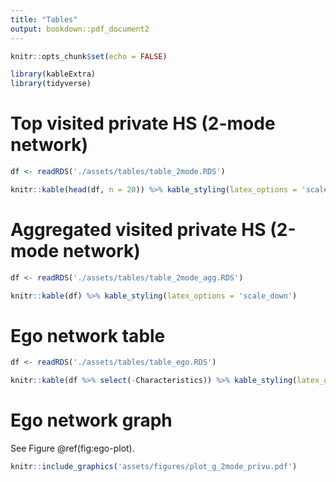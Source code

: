 ```yaml
---
title: "Tables"
output: bookdown::pdf_document2
---
```


```r
knitr::opts_chunk$set(echo = FALSE)

library(kableExtra)
library(tidyverse)
```

# Top visited private HS (2-mode network)

```r
df <- readRDS('./assets/tables/table_2mode.RDS')

knitr::kable(head(df, n = 20)) %>% kable_styling(latex_options = 'scale_down')
```

# Aggregated visited private HS (2-mode network)

```r
df <- readRDS('./assets/tables/table_2mode_agg.RDS')

knitr::kable(df) %>% kable_styling(latex_options = 'scale_down')
```

# Ego network table

```r
df <- readRDS('./assets/tables/table_ego.RDS')

knitr::kable(df %>% select(-Characteristics)) %>% kable_styling(latex_options = 'scale_down')
```

# Ego network graph

See Figure \@ref(fig:ego-plot).

```r
knitr::include_graphics('assets/figures/plot_g_2mode_privu.pdf')
```
